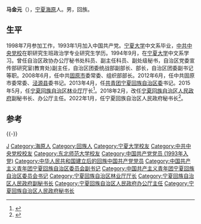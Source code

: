 '''马金元'''（{{bd|1974年|10月||catIdx=Ma马}}），[[宁夏|宁夏]][[海原|海原]]人。男，回族。

==生平==
1998年7月参加工作，1993年1月加入中国共产党。[[宁夏大学|宁夏大学]]中文系毕业，[[中共中央党校|中共中央党校]]在职研究生班政治学专业研究生学历。1994年9月，在[[宁夏大学|宁夏大学]]中文系学习。曾任自治区政协办公厅秘书处科员、副主任科员、副处级秘书，自治区党委宣传部研究室(教育处)副主任，自治区团委统战部副部长、部长，自治区团委副书记等职。2008年6月，任中共[[固原市|固原市]]委常委、组织部部长。2012年6月，任中共固原市委常委、[[泾源县|泾源县]]委书记。2013年4月，任[[共青团宁夏回族自治区委|共青团宁夏回族自治区委]]书记。2015年5月，任[[宁夏回族自治区林业厅|宁夏回族自治区林业厅]]厅长<ref>{{cite web|url=http://district.ce.cn/newarea/sddy/201505/08/t20150508_5317730_1.shtml|title=赵涛任宁夏自治区团委书记 前任马金元已调省林业厅|publisher=中国经济网|accessdate=2016-10-08|archive-date=2019-11-29|archive-url=https://web.archive.org/web/20191129040939/http://district.ce.cn/newarea/sddy/201505/08/t20150508_5317730_1.shtml|dead-url=no}}</ref>。2018年2月，改任[[宁夏回族自治区人民政府|宁夏回族自治区人民政府]]副秘书长、办公厅主任。2022年1月，任宁夏回族自治区人民政府秘书长<ref>{{cite web|url=http://district.ce.cn/newarea/sddy/202201/17/t20220117_37263401.shtml|title=宁夏任命马金元、王成峰、蒋文龄、朱云、吕金捍职务|publisher=中国经济网|accessdate=2022-06-06}}</ref>。

==参考==
{{reflist}}

{{-}}
{{start box}}
{{s-gov|prc}}
{{s-before|[[房全忠|房全忠]]}}
{{s-title|[[宁夏回族自治区人民政府|宁夏回族自治区人民政府]]秘书长|2022年1月－}}
{{s-inc}}
{{s-before|[[王文宇|王文宇]]}}
{{s-title|[[宁夏回族自治区林业厅|宁夏回族自治区林业厅]]厅长|2015年5月－2018年2月}}
{{s-after|[[张柏森|张柏森]]}}
{{s-civ}}
{{s-before|[[张慧_(1972年)|张慧]]}}
{{s-title|[[中国共产主义青年团宁夏回族自治区委员会|中国共产主义青年团宁夏回族自治区委员会]]书记|2013年4月－2015年5月}}
{{s-after|[[赵涛_(1975年)|赵涛]]}}
{{end box}}

{{各省级行政区团委书记}}
{{Authority control}}
{{DEFAULTSORT:Ma马}}
[[Category:马姓|J]]
[[Category:海原人|Category:海原人]]
[[Category:回族人|Category:回族人]]
[[Category:宁夏大学校友|Category:宁夏大学校友]]
[[Category:中共中央党校校友|Category:中共中央党校校友]]
[[Category:东北师范大学校友|Category:东北师范大学校友]]
[[Category:中国共产党党员_(1993年入党)|Category:中国共产党党员 (1993年入党)]]
[[Category:中华人民共和国建立后的回族中国共产党党员|Category:中华人民共和国建立后的回族中国共产党党员]]
[[Category:中国共产主义青年团宁夏回族自治区委员会副书记|Category:中国共产主义青年团宁夏回族自治区委员会副书记]]
[[Category:中国共产主义青年团宁夏回族自治区委员会书记|Category:中国共产主义青年团宁夏回族自治区委员会书记]]
[[Category:宁夏回族自治区林业厅厅长|Category:宁夏回族自治区林业厅厅长]]
[[Category:宁夏回族自治区人民政府副秘书长|Category:宁夏回族自治区人民政府副秘书长]]
[[Category:宁夏回族自治区人民政府办公厅主任|Category:宁夏回族自治区人民政府办公厅主任]]
[[Category:宁夏回族自治区人民政府秘书长|Category:宁夏回族自治区人民政府秘书长]]